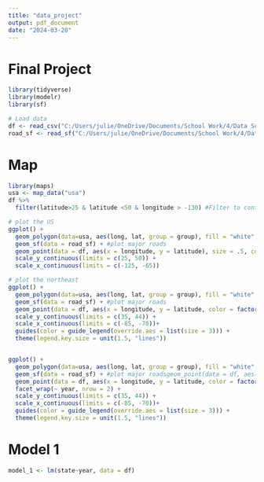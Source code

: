 ---
title: "data_project"
output: pdf_document
date: "2024-03-20"
---

# Final Project

```{r, include = TRUE, warning = FALSE, message = FALSE}
library(tidyverse)
library(modelr)
library(sf)

# Load data
df <- read_csv("C:/Users/julie/OneDrive/Documents/School Work/4/Data Science/Final Project/lyde.csv") #lanternfly data
road_sf <- read_sf("C:/Users/julie/OneDrive/Documents/School Work/4/Data Science/Final Project/tl_2019_us_primaryroads.shp") #major US roads data

```

# Map
```{r}
library(maps)
usa <- map_data("usa")
df %>%
  filter(latitude>25 & latitude <50 & longitude > -130) #Filter to continental US

# plot the US
ggplot() +
  geom_polygon(data=usa, aes(long, lat, group = group), fill = "white", colour = "black") + #plot blank US map
  geom_sf(data = road_sf) + #plot major roads
  geom_point(data = df, aes(x = longitude, y = latitude), size = .5, color = "blue", alpha = .2) + #Plots lanternfly spottings
  scale_y_continuous(limits = c(25, 50)) +
  scale_x_continuous(limits = c(-125, -65))

# plot the northeast
ggplot() +
  geom_polygon(data=usa, aes(long, lat, group = group), fill = "white", colour = "black") + #plot blank US map
  geom_sf(data = road_sf) + #plot major roads
  geom_point(data = df, aes(x = longitude, y = latitude, color = factor(year)), size = .5, alpha = .2) + #Plots lanternfly spottings
  scale_y_continuous(limits = c(35, 44)) +
  scale_x_continuous(limits = c(-85, -70))+
  guides(color = guide_legend(override.aes = list(size = 3))) +
  theme(legend.key.size = unit(1.5, "lines"))


ggplot() + 
  geom_polygon(data=usa, aes(long, lat, group = group), fill = "white", colour = "black") + #plot blank US map
  geom_sf(data = road_sf) + #plot major roadsgeom_point(data = df, aes(x = longitude, y = latitude)) 
  geom_point(data = df, aes(x = longitude, y = latitude, color = factor(year)), size = .5, alpha = .2) + #Plots lanternfly spottings
  facet_wrap(~ year, nrow = 2) +
  scale_y_continuous(limits = c(35, 44)) +
  scale_x_continuous(limits = c(-85, -70))+
  guides(color = guide_legend(override.aes = list(size = 3))) +
  theme(legend.key.size = unit(1.5, "lines"))


```

# Model 1
```{r, warning = FALSE, message = FALSE, fig.width = 10, fig.height = 3}

model_1 <- lm(state~year, data = df)

```